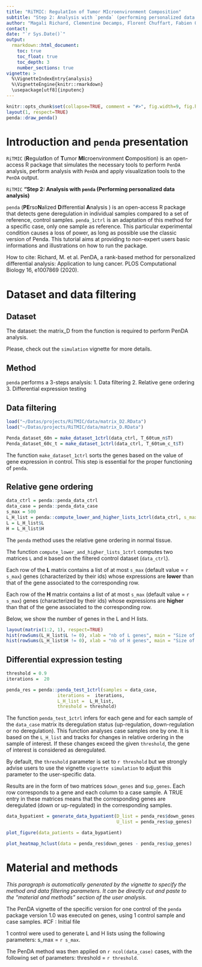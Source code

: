 ```yaml
---
title: "RiTMIC: RegulatIon of Tumor MIcroenvironment Composition"
subtitle: "Step 2: Analysis with `penda` (performing personalized data analysis)"
author: "Magali Richard, Clementine Decamps, Florent Chuffart, Fabien Quinquis, Daniel Jost"
contact: 
date: "`r Sys.Date()`"
output: 
  rmarkdown::html_document:
    toc: true
    toc_float: true
    toc_depth: 3
    number_sections: true
vignette: >
  %\VignetteIndexEntry{analysis}
  %\VignetteEngine{knitr::rmarkdown}
  \usepackage[utf8]{inputenc}
---
```


```r
knitr::opts_chunk$set(collapse=TRUE, comment = "#>", fig.width=9, fig.height=6, eval=TRUE, echo=TRUE, results="verbatim", dpi=75)
layout(1, respect=TRUE)
penda::draw_penda()
```

# Introduction and `penda` presentation

`RiTMIC` (**R**egulat**I**on of **T**umor **MI**croenvironment **C**omposition) is an open-access R package that simulates the necessary tools to perform `PenDA` analysis, perform analysis with `PenDA` and apply visualization tools to the `PenDA` output. 

`RiTMIC` **"Step 2: Analysis with `penda` (Performing personalized data analysis)**

`penda` (**PE**rso**N**alized **D**ifferential **A**nalysis ) is an open-access R package that detects gene deregulation in individual samples compared to a set of reference, control samples. `penda_1ctrl` is an adaptation of this method for a specific case, only one sample as reference. This particular experimental condition causes a loss of power, as long as possible use the classic version of Penda. This tutorial aims at providing to non-expert users basic informations and illustrations on how to run the package.

How to cite: Richard, M. et al. PenDA, a rank-based method for personalized differential analysis: Application to lung cancer. PLOS Computational Biology 16, e1007869 (2020).

# Dataset and data filtering

## Dataset

The dataset: the matrix_D from the \code{simu_D} function is required to perform PenDA analysis. 

Please, check out the `simulation` vignette for more details.  

## Method

`penda` performs a 3-steps analysis: 
  1. Data filtering
  2. Relative gene ordering
  3. Differential expression testing

## Data filtering
```r
load("~/Datas/projects/RiTMIC/data/matrix_D2.RData")
load("~/Datas/projects/RiTMIC/data/matrix_D.RData")

Penda_dataset_60n = make_dataset_1ctrl(data_ctrl, T_60tum_n$T)
Penda_dataset_60c_t = make_dataset_1ctrl(data_ctrl, T_60tum_c_t$T)
```

The function `make_dataset_1ctrl` sorts the genes based on the value of gene expression in control. This step is essential for the proper functioning of `penda`.

## Relative gene ordering

```r
data_ctrl = penda::penda_data_ctrl
data_case = penda::penda_data_case
s_max = 500
L_H_list = penda::compute_lower_and_higher_lists_1ctrl(data_ctrl, s_max = s_max)
L = L_H_list$L
H = L_H_list$H
```

The `penda` method uses the relative gene ordering in normal tissue. 

The function `compute_lower_and_higher_lists_1ctrl` computes two matrices `L` and `H` based on the filtered control dataset (`data_ctrl`).  

Each row of the **L** matrix contains a list of at most `s_max` (default value = `r s_max`) genes (characterized by their ids) whose expressions are **lower** than that of the gene associated to the corresponding row.

Each row of the **H** matrix contains a list of at most `s_max` (default value = `r s_max`) genes (characterized by their ids) whose expressions are **higher** than that of the gene associated to the corresponding row.

Below, we show the number of genes in the L and H lists. 


```r
layout(matrix(1:2, 1), respect=TRUE)
hist(rowSums(L_H_list$L != 0), xlab = "nb of L genes", main = "Size of L list")
hist(rowSums(L_H_list$H != 0), xlab = "nb of H genes", main = "Size of H list")
```


## Differential expression testing

```r
threshold = 0.9
iterations =  20

penda_res = penda::penda_test_1ctrl(samples = data_case, 
                   iterations =  iterations, 
                   L_H_list =  L_H_list, 
                   threshold = threshold)
```

The function  `penda_test_1ctrl` infers for each gene and for each sample of the `data_case` matrix its deregulation status (up-regulation, down-regulation or no deregulation). This function analyses case samples one by one. It is based on the `L_H_list` and tracks for changes in relative ordering in the sample of interest. If these changes exceed the given `threshold`, the gene of interest is considered as deregulated. 

By default, the `threshold` parameter is set to `r threshold` but we strongly advise users to use the vignette `vignette simulation` to adjust this parameter to the user-specific data.

Results are in the form of two matrices `$down_genes` and `$up_genes`. Each row corresponds to a gene and each column to a case sample. A TRUE entry in these matrices means that the corresponding genes are deregulated (down or up-regulated) in the corresponding samples. 

```r
data_bypatient = generate_data_bypatient(D_list = penda_res$down_genes,
                                         U_list = penda_res$up_genes)

plot_figure(data_patients = data_bypatient)

```

```r
plot_heatmap_hclust(data = penda_res$down_genes - penda_res$up_genes)
```


# Material and methods

*This paragraph is automatically generated by the vignette to specify the method and data filtering parameters. It can be directly cut and paste to the "material and methods" section of the user analysis.*

The PenDA vignette of the specific version for one control of the `penda` package version 1.0 was executed on genes, using 1 control sample and case samples. #CF : Initial file 

1 control were used to generate L and H lists using the following parameters: s_max = `r s_max`.

The PenDA method was then applied on `r ncol(data_case)` cases, with the following set of parameters: threshold = `r threshold`.
